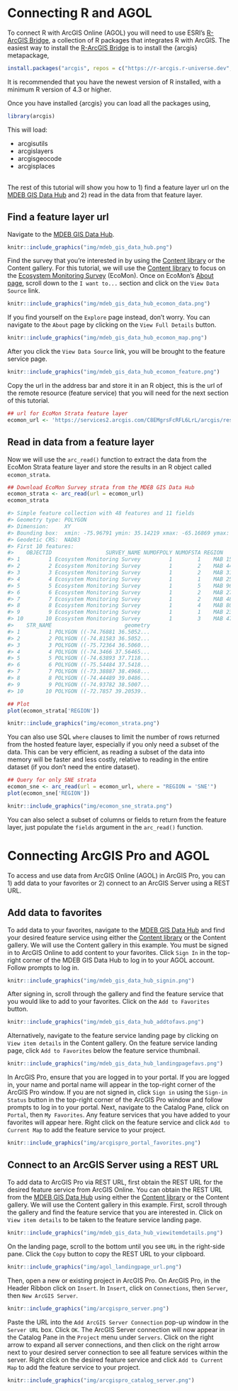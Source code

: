 # Connecting R and AGOL

To connect R with ArcGIS Online (AGOL) you will need to use ESRI's [R-ArcGIS Bridge](https://developers.arcgis.com/r-bridge/), a collection of R packages that integrates R with ArcGIS. The easiest way to install the [R-ArcGIS Bridge](https://developers.arcgis.com/r-bridge/) is to install the {arcgis} metapackage,

```r
install.packages("arcgis", repos = c("https://r-arcgis.r-universe.dev", "https://cloud.r-project.org"))
```

It is recommended that you have the newest version of R installed, with a minimum R version of 4.3 or higher.

Once you have installed {arcgis} you can load all the packages using,

```r
library(arcgis)
```

This will load:

-   arcgisutils
-   arcgislayers
-   arcgisgeocode
-   arcgisplaces

<br>The rest of this tutorial will show you how to 1) find a feature layer url on the [MDEB GIS Data Hub](https://mdeb-nefsc-noaa.hub.arcgis.com/) and 2) read in the data from that feature layer.

## Find a feature layer url

Navigate to the [MDEB GIS Data Hub](https://mdeb-nefsc-noaa.hub.arcgis.com/).

```r
knitr::include_graphics("img/mdeb_gis_data_hub.png")
```

Find the survey that you're interested in by using the [Content library](https://mdeb-nefsc-noaa.hub.arcgis.com/search) or the Content gallery. For this tutorial, we will use the [Content library](https://mdeb-nefsc-noaa.hub.arcgis.com/search?tags=ecosystem%2CCategory) to focus on the [Ecosystem Monitoring Survey](https://mdeb-nefsc-noaa.hub.arcgis.com/maps/0965a8f0ce0747169e7862385c17bd1d/about) (EcoMon). Once on EcoMon's [About page](https://mdeb-nefsc-noaa.hub.arcgis.com/maps/0965a8f0ce0747169e7862385c17bd1d/about), scroll down to the `I want to...` section and click on the `View Data Source` link.

```r
knitr::include_graphics("img/mdeb_gis_data_hub_ecomon_data.png")
```

If you find yourself on the `Explore` page instead, don't worry. You can navigate to the `About` page by clicking on the `View Full Details` button.

```r
knitr::include_graphics("img/mdeb_gis_data_hub_ecomon_map.png")
```

After you click the `View Data Source` link, you will be brought to the feature service page.

```r
knitr::include_graphics("img/mdeb_gis_data_hub_ecomon_feature.png")
```

Copy the url in the address bar and store it in an R object, this is the url of the remote resource (feature service) that you will need for the next section of this tutorial.

```r
## url for EcoMon Strata feature layer
ecomon_url <- 'https://services2.arcgis.com/C8EMgrsFcRFL6LrL/arcgis/rest/services/Ecosystem_Monitoring_Survey/FeatureServer/1'
```

## Read in data from a feature layer

Now we will use the `arc_read()` function to extract the data from the EcoMon Strata feature layer and store the results in an R object called `ecomon_strata`.

```r
## Download EcoMon Survey strata from the MDEB GIS Data Hub
ecomon_strata <- arc_read(url = ecomon_url)
ecomon_strata

#> Simple feature collection with 48 features and 11 fields
#> Geometry type: POLYGON
#> Dimension:     XY
#> Bounding box:  xmin: -75.96791 ymin: 35.14219 xmax: -65.16869 ymax: 44.48558
#> Geodetic CRS:  NAD83
#> First 10 features:
#>    OBJECTID                 SURVEY_NAME NUMOFPOLY NUMOFSTA REGION     AREA TYPE     ACRES Shape__Area Shape__Length
#> 1         1 Ecosystem Monitoring Survey         1        1    MAB 1540.432   SB  380709.0   0.1540434      2.314193
#> 2         2 Ecosystem Monitoring Survey         1        2    MAB 4496.485   MS 1110526.3   0.4498022      3.273956
#> 3         3 Ecosystem Monitoring Survey         1        2    MAB 3190.414   IS  788464.8   0.3184615      3.374652
#> 4         4 Ecosystem Monitoring Survey         1        1    MAB 2510.323   SB  620508.7   0.2548203      3.274308
#> 5         5 Ecosystem Monitoring Survey         1        5    MAB 9620.144   MS 2378814.2   0.9760387      4.144637
#> 6         6 Ecosystem Monitoring Survey         1        2    MAB 2726.496   IS  673994.9   0.2762439      3.118843
#> 7         7 Ecosystem Monitoring Survey         1        2    MAB 4804.352   SB 1187883.9   0.4939513      4.031104
#> 8         8 Ecosystem Monitoring Survey         1        4    MAB 8095.956   MS 2001253.5   0.8353470      3.985027
#> 9         9 Ecosystem Monitoring Survey         1        1    MAB 2391.726   IS  591364.0   0.2455178      2.838412
#> 10       10 Ecosystem Monitoring Survey         1        3    MAB 4720.303   SB 1167316.5   0.4908978      3.187865
#>    STR_NAME                       geometry
#> 1         1 POLYGON ((-74.76881 36.5052...
#> 2         2 POLYGON ((-74.81583 36.5052...
#> 3         3 POLYGON ((-75.72364 36.5060...
#> 4         4 POLYGON ((-74.3466 37.56465...
#> 5         5 POLYGON ((-74.63893 37.7118...
#> 6         6 POLYGON ((-75.54484 37.5418...
#> 7         7 POLYGON ((-73.38887 38.4968...
#> 8         8 POLYGON ((-74.44489 39.0486...
#> 9         9 POLYGON ((-74.93782 38.5007...
#> 10       10 POLYGON ((-72.7857 39.20539..

## Plot
plot(ecomon_strata['REGION'])
```

```r
knitr::include_graphics("img/ecomon_strata.png")
```

You can also use SQL `where` clauses to limit the number of rows returned from the hosted feature layer, especially if you only need a subset of the data. This can be very efficient, as reading a subset of the data into memory will be faster and less costly, relative to reading in the entire dataset (if you don't need the entire dataset).

```r
## Query for only SNE strata
ecomon_sne <- arc_read(url = ecomon_url, where = "REGION = 'SNE'")
plot(ecomon_sne['REGION'])
```

```r
knitr::include_graphics("img/ecomon_sne_strata.png")
```

You can also select a subset of columns or fields to return from the feature layer, just populate the `fields` argument in the `arc_read()` function.

# Connecting ArcGIS Pro and AGOL

To access and use data from ArcGIS Online (AGOL) in ArcGIS Pro, you can 1) add data to your favorites or 2) connect to an ArcGIS Server using a REST URL.

## Add data to favorites

To add data to your favorites, navigate to the [MDEB GIS Data Hub](https://mdeb-nefsc-noaa.hub.arcgis.com/) and find your desired feature service using either the [Content library](https://mdeb-nefsc-noaa.hub.arcgis.com/search) or the Content gallery. We will use the Content gallery in this example. You must be signed in to ArcGIS Online to add content to your favorites. Click `Sign In` in the top-right corner of the MDEB GIS Data Hub to log in to your AGOL account. Follow prompts to log in.

```r
knitr::include_graphics("img/mdeb_gis_data_hub_signin.png")
```

After signing in, scroll through the gallery and find the feature service that you would like to add to your favorites. Click on the `Add to Favorites` button.

```r
knitr::include_graphics("img/mdeb_gis_data_hub_addtofavs.png")
```

Alternatively, navigate to the feature service landing page by clicking on `View item details` in the Content gallery. On the feature service landing page, click `Add to Favorites` below the feature service thumbnail.

```r
knitr::include_graphics("img/mdeb_gis_data_hub_landingpagefavs.png")
```

In ArcGIS Pro, ensure that you are logged in to your portal. If you are logged in, your name and portal name will appear in the top-right corner of the ArcGIS Pro window. If you are not signed in, click `Sign in` using the `Sign-in Status` button in the top-right corner of the ArcGIS Pro window and follow prompts to log in to your portal. Next, navigate to the Catalog Pane, click on `Portal`, then `My Favorites`. Any feature services that you have added to your favorites will appear here. Right click on the feature service and click `Add to Current Map` to add the feature service to your project.

```r
knitr::include_graphics("img/arcgispro_portal_favorites.png")
```

## Connect to an ArcGIS Server using a REST URL

To add data to ArcGIS Pro via REST URL, first obtain the REST URL for the desired feature service from ArcGIS Online. You can obtain the REST URL from the [MDEB GIS Data Hub](https://mdeb-nefsc-noaa.hub.arcgis.com/) using either the [Content library](https://mdeb-nefsc-noaa.hub.arcgis.com/search) or the Content gallery. We will use the Content gallery in this example. First, scroll through the gallery and find the feature service that you are interested in. Click on `View item details` to be taken to the feature service landing page.

```r
knitr::include_graphics("img/mdeb_gis_data_hub_viewitemdetails.png")
```

On the landing page, scroll to the bottom until you see `URL` in the right-side pane. Click the `Copy` button to copy the REST URL to your clipboard.

```r
knitr::include_graphics("img/agol_landingpage_url.png")
```

Then, open a new or existing project in ArcGIS Pro. On ArcGIS Pro, in the Header Ribbon click on `Insert`. In `Insert`, click on `Connections`, then `Server`, then `New ArcGIS Server`.

```r
knitr::include_graphics("img/arcgispro_server.png")
```

Paste the URL into the `Add ArcGIS Server Connection` pop-up window in the `Server URL` box. Click `OK`. The ArcGIS Server connection will now appear in the Catalog Pane in the `Project` menu under `Servers`. Click on the right arrow to expand all server connections, and then click on the right arrow next to your desired server connection to see all feature services within the server. Right click on the desired feature service and click `Add to Current Map` to add the feature service to your project.

```r
knitr::include_graphics("img/arcgispro_catalog_server.png")

```
